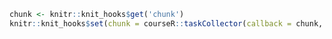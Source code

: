 ```r
chunk <- knitr::knit_hooks$get('chunk')
knitr::knit_hooks$set(chunk = courseR::taskCollector(callback = chunk, assignment = "{{assignment}}", rds = "{{chunkrds}}"))
```
